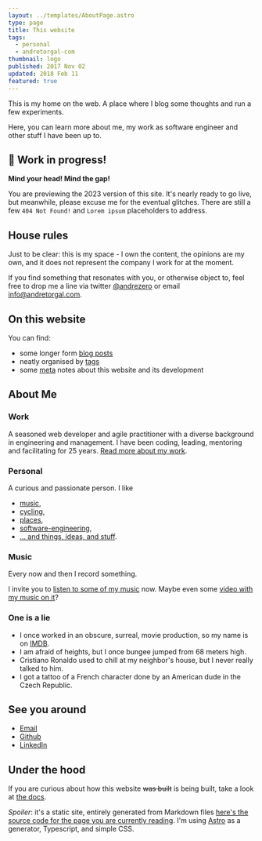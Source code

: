 ```yaml
---
layout: ../templates/AboutPage.astro
type: page
title: This website
tags:
  - personal
  - andretorgal-com
thumbnail: logo
published: 2017 Nov 02
updated: 2018 Feb 11
featured: true
---
```


<Abstract>

This is my home on the web. A place where I blog some thoughts and run a few
experiments.

Here, you can learn more about me, my work as software engineer and other stuff I
have been up to.

</Abstract>

<Note type="construction">

## :construction: Work in progress!

**Mind your head! Mind the gap!**

You are previewing the 2023 version of this site. It's nearly ready to go live, but meanwhile, please excuse me for the eventual glitches. There are still a few `404 Not Found!` and `Lorem ipsum` placeholders to address.

</Note>

## House rules

Just to be clear: this is my space - I own the content, the opinions are my own, and it does not represent the company I work for at the moment.

If you find something that resonates with you, or otherwise object to, feel free to drop me a line via twitter [@andrezero](https://twitter.com/andrezero) or email [info@andretorgal.com](mailto:info@andretorgal.com).

## On this website

You can find:

- some longer form [blog posts](/posts)
- neatly organised by [tags](/tags)
- some [meta](/meta) notes about this website and its development

## About Me

### Work

A seasoned web developer and agile practitioner with a diverse background in engineering and management. I have been coding, leading, mentoring and facilitating for 25 years. [Read more about my work](/about/work).

### Personal

A curious and passionate person. I like

- [music](/tags/music),
- [cycling](/tags/cycling),
- [places](/tags/place),
- [software-engineering](/tags/software-engineering),
- [... and things, ideas, and stuff](/tags/personal).

### Music

Every now and then I record something.

I invite you to [listen to some of my music](/about/music) now. Maybe even some [video with my music on it]()?

### One is a lie

- I once worked in an obscure, surreal, movie production, so my name is on [IMDB](https://imdb.com).
- I am afraid of heights, but I once bungee jumped from 68 meters high.
- Cristiano Ronaldo used to chill at my neighbor's house, but I never really talked to him.
- I got a tattoo of a French character done by an American dude in the Czech Republic.

## See you around

- [Email](mailto:info@andretorgal.com)
- [Github](https://github.com/andrezero)
- [LinkedIn](https://linkedin.com/in/andretorgal)

## Under the hood

If you are curious about how this website ~~was built~~ is being built, take a look at [the docs](/meta).

_Spoiler_: it's a static site, entirely generated from Markdown files [here's the source code for the page you are currently reading](https://github.com/andrezero/andretorgal-site/blob/master/src/pages/about/index.md). I'm using [Astro](/posts/2023-01/building-my-website-with-astro-mdx-preact.md) as a generator, Typescript, and simple CSS.
